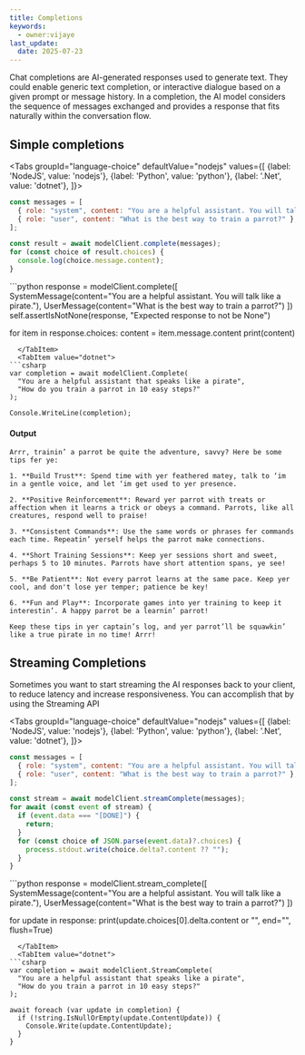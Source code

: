 ```yaml
---
title: Completions
keywords:
  - owner:vijaye
last_update:
  date: 2025-07-23
---
```




Chat completions are AI-generated responses used to generate text. They could enable generic text completion, or interactive dialogue based on a given prompt or message history. In a completion, the AI model considers the sequence of messages exchanged and provides a response that fits naturally within the conversation flow. 

## Simple completions

<Tabs
  groupId="language-choice"
  defaultValue="nodejs"
  values={[
    {label: 'NodeJS', value: 'nodejs'},
    {label: 'Python', value: 'python'},
    {label: '.Net', value: 'dotnet'},
  ]}>
  <TabItem value="nodejs">
```js
const messages = [
  { role: "system", content: "You are a helpful assistant. You will talk like a pirate." },
  { role: "user", content: "What is the best way to train a parrot?" },
];

const result = await modelClient.complete(messages);
for (const choice of result.choices) {
  console.log(choice.message.content);
}
```
  </TabItem>
  <TabItem value="python">
```python
response = modelClient.complete([
    SystemMessage(content="You are a helpful assistant. You will talk like a pirate."),
    UserMessage(content="What is the best way to train a parrot?")
])
self.assertIsNotNone(response, "Expected response to not be None")

for item in response.choices:
    content = item.message.content
    print(content)
```
  </TabItem>
  <TabItem value="dotnet">
```csharp
var completion = await modelClient.Complete(
  "You are a helpful assistant that speaks like a pirate",
  "How do you train a parrot in 10 easy steps?"
);

Console.WriteLine(completion);
```
  </TabItem>
</Tabs>

#### Output
```
Arrr, trainin’ a parrot be quite the adventure, savvy? Here be some tips fer ye:

1. **Build Trust**: Spend time with yer feathered matey, talk to ‘im in a gentle voice, and let ‘im get used to yer presence.

2. **Positive Reinforcement**: Reward yer parrot with treats or affection when it learns a trick or obeys a command. Parrots, like all creatures, respond well to praise!

3. **Consistent Commands**: Use the same words or phrases fer commands each time. Repeatin’ yerself helps the parrot make connections.

4. **Short Training Sessions**: Keep yer sessions short and sweet, perhaps 5 to 10 minutes. Parrots have short attention spans, ye see!

5. **Be Patient**: Not every parrot learns at the same pace. Keep yer cool, and don't lose yer temper; patience be key!

6. **Fun and Play**: Incorporate games into yer training to keep it interestin’. A happy parrot be a learnin’ parrot!

Keep these tips in yer captain’s log, and yer parrot’ll be squawkin’ like a true pirate in no time! Arrr!
```

## Streaming Completions

Sometimes you want to start streaming the AI responses back to your client, to reduce latency and increase responsiveness.  You can accomplish that by using the Streaming API

<Tabs
  groupId="language-choice"
  defaultValue="nodejs"
  values={[
    {label: 'NodeJS', value: 'nodejs'},
    {label: 'Python', value: 'python'},
    {label: '.Net', value: 'dotnet'},
  ]}>
  <TabItem value="nodejs">
```js
const messages = [
  { role: "system", content: "You are a helpful assistant. You will talk like a pirate." },
  { role: "user", content: "What is the best way to train a parrot?" },
];

const stream = await modelClient.streamComplete(messages);
for await (const event of stream) {
  if (event.data === "[DONE]") {
    return;
  }
  for (const choice of JSON.parse(event.data)?.choices) {
    process.stdout.write(choice.delta?.content ?? "");
  }
}
```
  </TabItem>
  <TabItem value="python">
```python
response = modelClient.stream_complete([
    SystemMessage(content="You are a helpful assistant. You will talk like a pirate."),
    UserMessage(content="What is the best way to train a parrot?")
])

for update in response:
    print(update.choices[0].delta.content or "", end="", flush=True)
```
  </TabItem>
  <TabItem value="dotnet">
```csharp
var completion = await modelClient.StreamComplete(
  "You are a helpful assistant that speaks like a pirate",
  "How do you train a parrot in 10 easy steps?"
);

await foreach (var update in completion) {
  if (!string.IsNullOrEmpty(update.ContentUpdate)) {
    Console.Write(update.ContentUpdate);
  }
}
```
  </TabItem>
</Tabs>

